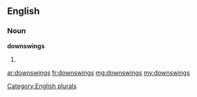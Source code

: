 ==English==

===Noun===
'''downswings'''

# {{plural of|[[downswing]]}}

[[Category:English plurals]]

[[ar:downswings]]
[[fr:downswings]]
[[mg:downswings]]
[[my:downswings]]